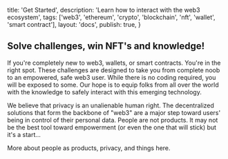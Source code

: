 
  title: 'Get Started',
  description: 'Learn how to interact with the web3 ecosystem',
  tags: ['web3', 'ethereum', 'crypto', 'blockchain', 'nft', 'wallet', 'smart contract'],
  layout: 'docs',
  publish: true,
}

## Solve challenges, win NFT's and knowledge!

If you're completely new to web3, wallets, or smart contracts. You're in the right spot.
These challenges are designed to take you from complete noob to an empowered, safe web3 user.
While there is no coding required, you will be exposed to some.
Our hope is to equip folks from all over the world with the knowledge to safely interact with this emerging technology.

We believe that privacy is an unalienable human right. The decentralized solutions that form the backbone of "web3" are a major step toward users' being in control of their personal data. People are not products. It may not be the best tool toward empowerment (or even the one that will stick) but it's a start...

More about people as products, privacy, and things here.

<GetStartedTasks />
